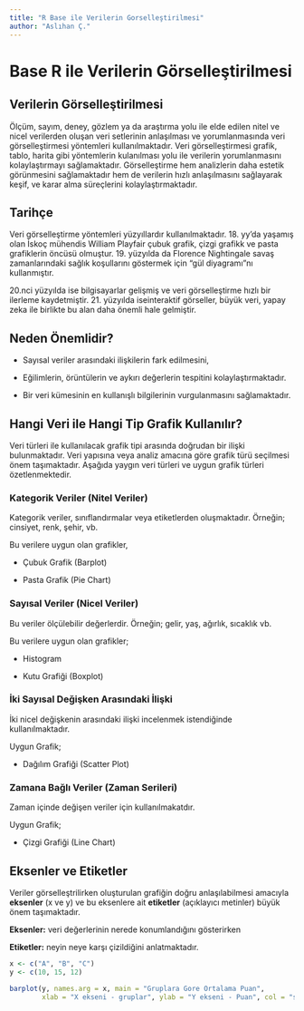 ```yaml
---
title: "R Base ile Verilerin Gorselleştirilmesi"
author: "Aslıhan Ç."
---
```


# Base R ile Verilerin Görselleştirilmesi

## Verilerin Görselleştirilmesi

Ölçüm, sayım, deney, gözlem ya da araştırma yolu ile elde edilen nitel ve nicel verilerden oluşan veri setlerinin anlaşılması ve yorumlanmasında veri görselleştirmesi yöntemleri kullanılmaktadır. Veri görselleştirmesi grafik, tablo, harita gibi yöntemlerin kulanılması yolu ile verilerin yorumlanmasını kolaylaştırmayı sağlamaktadır. Görselleştirme hem analizlerin daha estetik görünmesini sağlamaktadır hem de verilerin hızlı anlaşılmasını sağlayarak keşif, ve karar alma süreçlerini kolaylaştırmaktadır.

## Tarihçe

Veri görselleştirme yöntemleri yüzyıllardır kullanılmaktadır. 18. yy'da yaşamış olan İskoç mühendis William Playfair çubuk grafik, çizgi grafikk ve pasta grafiklerin öncüsü olmuştur. 19. yüzyılda da Florence Nightingale savaş zamanlarındaki sağlık koşullarını göstermek için "gül diyagramı"nı kullanmıştır.

20.nci yüzyılda ise bilgisayarlar gelişmiş ve veri görselleştirme hızlı bir ilerleme kaydetmiştir. 21. yüzyılda iseinteraktif görseller, büyük veri, yapay zeka ile birlikte bu alan daha önemli hale gelmiştir.

## Neden Önemlidir?

-   Sayısal veriler arasındaki ilişkilerin fark edilmesini,

-   Eğilimlerin, örüntülerin ve aykırı değerlerin tespitini kolaylaştırmaktadır.

-   Bir veri kümesinin en kullanışlı bilgilerinin vurgulanmasını sağlamaktadır.

## Hangi Veri ile Hangi Tip Grafik Kullanılır?

Veri türleri ile kullanılacak grafik tipi arasında doğrudan bir ilişki bulunmaktadır. Veri yapısına veya analiz amacına göre grafik türü seçilmesi önem taşımaktadır. Aşağıda yaygın veri türleri ve uygun grafik türleri özetlenmektedir.

### Kategorik Veriler (Nitel Veriler)

Kategorik veriler, sınıflandırmalar veya etiketlerden oluşmaktadır. Örneğin; cinsiyet, renk, şehir, vb.

Bu verilere uygun olan grafikler,

-   Çubuk Grafik (Barplot)

-   Pasta Grafik (Pie Chart)

### Sayısal Veriler (Nicel Veriler)

Bu veriler ölçülebilir değerlerdir. Örneğin; gelir, yaş, ağırlık, sıcaklık vb.

Bu verilere uygun olan grafikler;

-   Histogram

-   Kutu Grafiği (Boxplot)

### İki Sayısal Değişken Arasındaki İlişki

İki nicel değişkenin arasındaki ilişki incelenmek istendiğinde kullanılmaktadır.

Uygun Grafik;

-   Dağılım Grafiği (Scatter Plot)

### Zamana Bağlı Veriler (Zaman Serileri)

Zaman içinde değişen veriler için kullanılmakatdır.

Uygun Grafik;

-   Çizgi Grafiği (Line Chart)

## Eksenler ve Etiketler

Veriler görselleştrilirken oluşturulan grafiğin doğru anlaşılabilmesi amacıyla **eksenler** (x ve y) ve bu eksenlere ait **etiketler** (açıklayıcı metinler) büyük önem taşımaktadır.

**Eksenler:** veri değerlerinin nerede konumlandığını gösterirken

**Etiketler:** neyin neye karşı çizildiğini anlatmaktadır.

```r

x <- c("A", "B", "C")
y <- c(10, 15, 12)

barplot(y, names.arg = x, main = "Gruplara Gore Ortalama Puan", 
        xlab = "X ekseni - gruplar", ylab = "Y ekseni - Puan", col = "skyblue")
```
